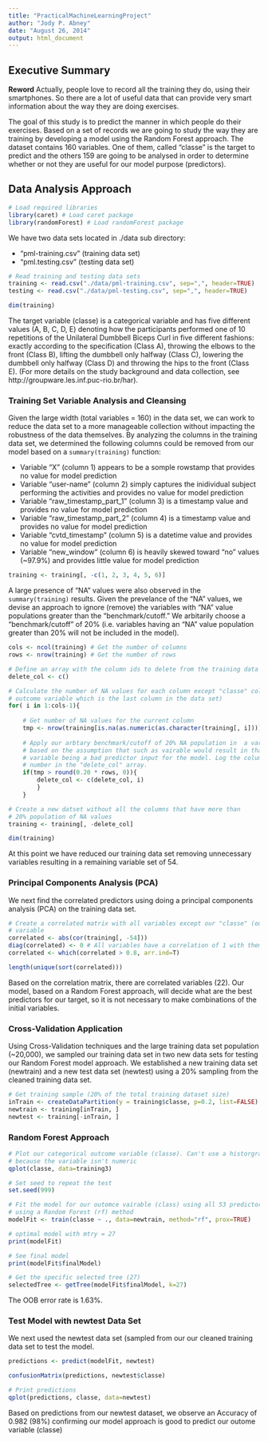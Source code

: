 ```yaml
---
title: "PracticalMachineLearningProject"
author: "Jody P. Abney"
date: "August 26, 2014"
output: html_document
---
```


## Executive Summary
**Reword** Actually, people love to record all the training they do, using their smartphones. So there are a lot of useful data that can provide very smart information about the way they are doing exercises.

The goal of this study is to predict the manner in which people do their exercises. Based on a set of records we are going to study the way they are training by developing a model using the Random Forest approach. The dataset contains 160 variables. One of them, called "classe" is the target to predict and the others 159 are going to be analysed in order to determine whether or not they are useful for our model purpose (predictors).


## Data Analysis Approach
```r
# Load required libraries
library(caret) # Load caret package
library(randomForest) # Load randomForest package
```

We have two data sets located in ./data sub directory: 

* "pml-training.csv" (training data set)
* "pml.testing.csv" (testing data set)

```r
# Read training and testing data sets
training <- read.csv("./data/pml-training.csv", sep=",", header=TRUE)
testing <- read.csv("./data/pml-testing.csv", sep=",", header=TRUE)

dim(training)
```

The target variable (classe) is a categorical variable and has five different values (A, B, C, D, E) denoting how the participants performed one of 10 repetitions of the Unilateral Dumbbell Biceps Curl in five different fashions: exactly according to the specification (Class A), throwing the elbows to the front (Class B), lifting the dumbbell only halfway (Class C), lowering the dumbbell only halfway (Class D) and throwing the hips to the front (Class E). (For more details on the study background and data collection, see http://groupware.les.inf.puc-rio.br/har).

### Training Set Variable Analysis and Cleansing
Given the large width (total variables = 160) in the data set, we can work to reduce the data set to a more manageable collection without impacting the robustness of the data themselves. By analyzing the columns in the training data set, we determined the following columns could be removed from our model based on a `summary(training)` function:

* Variable "X" (column 1) appears to be a somple rowstamp that provides no value for model prediction
* Variable "user-name" (column 2) simply captures the inidividual subject performing the activities and provides no value for model prediction
* Variable "raw_timestamp_part_1" (column 3) is a timestamp value and provides no value for model prediction
* Variable "raw_timestamp_part_2" (column 4) is a timestamp value and provides no value for model prediction
* Variable "cvtd_timestamp" (column 5) is a datetime value and provides no value for model prediction
* Variable "new_window" (column 6) is heavily skewed toward "no" values (~97.9%) and provides little value for model prediction

```r
training <- training[, -c(1, 2, 3, 4, 5, 6)]
```

A large presence of "NA" values were also observed in the `summary(training)` results. Given the prevelance of the "NA" values, we devise an approach to ignore (remove) the variables with "NA" value populations greater than the "benchmark/cutoff." We arbitarily choose a "benchmark/cutoff" of 20% (i.e. variables having an "NA" value population greater than 20% will not be included in the model).

```r

cols <- ncol(training) # Get the number of columns
rows <- nrow(training) # Get the number of rows

# Define an array with the column ids to delete from the training data set
delete_col <- c()

# Calculate the number of NA values for each column except "classe" column (our 
# outcome variable which is the last column in the data set)
for( i in 1:cols-1){
    
    # Get number of NA values for the current column
    tmp <- nrow(training[is.na(as.numeric(as.character(training[, i]))), ])
    
    # Apply our arbtary benchmark/cutoff of 20% NA population in  a variable
    # based on the assumption that such as vairable would result in that 
    # variable being a bad predictor input for the model. Log the column
    # number in the "delete_col" array.
    if(tmp > round(0.20 * rows, 0)){
        delete_col <- c(delete_col, i)
        }   
    }

# Create a new datset without all the columns that have more than 
# 20% population of NA values
training <- training[, -delete_col]

dim(training)
```

At this point we have reduced our training data set removing unnecessary variables resulting in a remaining variable set of 54.

### Principal Components Analysis (PCA)

We next find the correlated predictors using doing a principal components analysis (PCA) on the training data set.

```r

# Create a correlated matrix with all variables except our "classe" (outcome) 
# variable
correlated <- abs(cor(training[, -54]))
diag(correlated) <- 0 # All variables have a correlation of 1 with themselves
correlated <- which(correlated > 0.8, arr.ind=T)

length(unique(sort(correlated)))

```

Based on the correlation matrix, there are correlated variables (22). Our model, based on a Random Forest approach, will decide what are the best predictors for our target, so it is not necessary to make combinations of the initial variables.

### Cross-Validation Application
Using Cross-Validation techniques and the large training data set population (~20,000), we sampled our training data set in two new data sets for testing our Random Forest model approach. We established a new training data set (newtrain) and a new test data set (newtest) using a 20% sampling from the cleaned training data set.

```r

# Get training sample (20% of the total training dataset size)
inTrain <- createDataPartition(y = training$classe, p=0.2, list=FALSE)
newtrain <- training[inTrain, ]
newtest <- training[-inTrain, ]

```

### Random Forest Approach

```r

# Plot our categorical outcome variable (classe). Can't use a historgram 
# because the variable isn't numeric
qplot(classe, data=training3)

# Set seed to repeat the test
set.seed(999)

# Fit the model for our outomce vairable (class) using all 53 predictors 
# using a Random Forest (rf) method
modelFit <- train(classe ~ ., data=newtrain, method="rf", prox=TRUE)

# optimal model with mtry = 27
print(modelFit)

# See final model
print(modelFit$finalModel)

# Get the specific selected tree (27)
selectedTree <- getTree(modelFit$finalModel, k=27)

```

The OOB error rate is 1.63%.

### Test Model with newtest Data Set

We next used the newtest data set (sampled from our our cleaned training data set to test the model.

```r

predictions <- predict(modelFit, newtest)

confusionMatrix(predictions, newtest$classe)

# Print predictions
qplot(predictions, classe, data=newtest)

```

Based on predictions from our newtest dataset, we observe an Accuracy of 0.982 (98%) confirming our model approach is good to predict our outome variable (classe)

